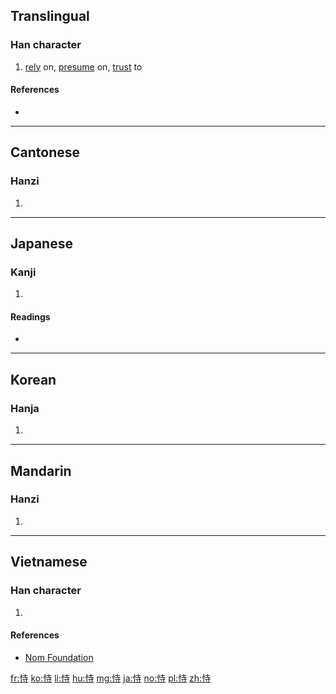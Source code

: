 ==Translingual==

===Han character===
{{Han char|rn=61|rad=心|as=06|sn=9|four=9404<sub>1</sub>|canj=心土木戈 (PGDI)|ids=⿰[[忄]][[寺]]}}

# [[rely]] on, [[presume]] on, [[trust]] to

====References====
* {{Han ref|kx=0383.190|dkj=10521|dj=0713.100|hdz=42293.150|uh=6043|ud=24643|bh=ABEE|bd=44014}}

----

==Cantonese==

===Hanzi===
{{yue-hanzi|jyut=[[ci5]]|y=chi5}}

# {{defn|lang=yue|sort=心06}}

----

==Japanese==

===Kanji===
{{ja-kanji|grade=|rs=心06}}

# {{defn|lang=ja|sort=心06}}

====Readings====
* {{ja-readings|on=[[じ]] (ji), [[し]] (shi)|kun=[[たのむ]] (tanomu)}}

----

==Korean==

===Hanja===
{{ko-hanja|hangeul=시|eumhun=|rv=si|mr=si|y=si}}

# {{defn|lang=ko|sort=心06}}

----

==Mandarin==

===Hanzi===
{{cmn-hanzi|pin=[[shì]] ([[shi4]])|wg=shih<sup>4</sup>}}

# {{defn|lang=cmn|sort=心06}}

----

==Vietnamese==

===Han character===
{{vi-readings|rs=心06| hanviet = thị}}

# {{defn|lang=vi|sort=心06}}

====References====
*[http://nomfoundation.org/common/nom_details.php?codepoint=6043 Nom Foundation]

[[fr:恃]]
[[ko:恃]]
[[li:恃]]
[[hu:恃]]
[[mg:恃]]
[[ja:恃]]
[[no:恃]]
[[pl:恃]]
[[zh:恃]]